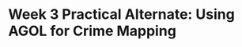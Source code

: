 # Week 3 Practical Alternate: Using AGOL for Crime Mapping {-}

<!-- AGO uses WGS84/Mercator as default and can only be altered if you change the basemap to a dataset that is in your desired CRS/PS (although in their Beta version, it appears that there will be more user choice over choosing projections). When using traditional GIS software, CRS and projections can cause substantial issues, particularly if there is a mismatch across your datasets. Whilst QGIS and ArcPro has the ability to “reproject” your data to the project CRS “on the fly” (i.e. without you having to do anything), within ArcMap and R-Studio, you will need to reproject your dataset to match either your other datasets or overall project CRS yourself. Often you can see a visual mismatch in the data loaded (see below), but at other times, you might not notice that you are using datasets with different CRSs/projections. With AGO, you should only use data provided in the WGS84 CRS to ensure you have no do not have a mismatch when visualising your data on the map. We’ll talk more about projections in the lecture and practical! -->